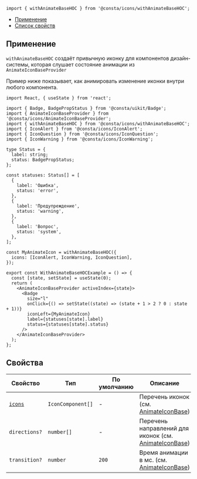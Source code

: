 
```tsx
import { withAnimateBaseHOC } from '@consta/icons/withAnimateBaseHOC';
```

<MdxMenu>

- [Применение](#применение)
- [Список свойств](#свойства)

</MdxMenu>

## Применение

`withAnimateBaseHOC` создаёт привычную иконку для компонентов дизайн-системы,
которая слушает состояние анимации из `AnimateIconBaseProvider`

Пример ниже показывает, как анимировать изменение иконки внутри любого компонента.

```tsx
import React, { useState } from 'react';

import { Badge, BadgePropStatus } from '@consta/uikit/Badge';
import { AnimateIconBaseProvider } from '@consta/icons/AnimateIconBaseProvider';
import { withAnimateBaseHOC } from '@consta/icons/withAnimateBaseHOC';
import { IconAlert } from '@consta/icons/IconAlert';
import { IconQuestion } from '@consta/icons/IconQuestion';
import { IconWarning } from '@consta/icons/IconWarning';

type Status = {
  label: string;
  status: BadgePropStatus;
};

const statuses: Status[] = [
  {
    label: 'Ошибка',
    status: 'error',
  },
  {
    label: 'Предупреждение',
    status: 'warning',
  },
  {
    label: 'Вопрос',
    status: 'system',
  },
];

const MyAnimateIcon = withAnimateBaseHOC({
  icons: [IconAlert, IconWarning, IconQuestion],
});

export const WithAnimateBaseHOCExample = () => {
  const [state, setState] = useState(0);
  return (
    <AnimateIconBaseProvider activeIndex={state}>
      <Badge
        size="l"
        onClick={() => setState((state) => (state + 1 > 2 ? 0 : state + 1))}
        iconLeft={MyAnimateIcon}
        label={statuses[state].label}
        status={statuses[state].status}
      />
    </AnimateIconBaseProvider>
  );
};
```

<WithAnimateBaseHOCExample />

## Свойства

| Свойство           | Тип               | По умолчанию | Описание                                                                                                                                                 |
| ------------------ | ----------------- | ------------ | -------------------------------------------------------------------------------------------------------------------------------------------------------- |
| [`icons`](#иконки) | `IconComponent[]` | -            | Перечень иконок (см. [AnimateIconBase](##LIBS.LIB.STAND.TAB/lib:icons/stand:components-animateiconbase-stable/tab:dev/hash:иконки))                      |
| `directions?`      | `number[]`        | -            | Перечень направлений для иконок (см. [AnimateIconBase](##LIBS.LIB.STAND.TAB/lib:icons/stand:components-animateiconbase-stable/tab:dev/hash:направление)) |
| `transition?`      | `number`          | `200`        | Время анимации в мс. (см. [AnimateIconBase](##LIBS.LIB.STAND.TAB/lib:icons/stand:components-animateiconbase-stable/tab:dev/hash:время-анимации))         |

